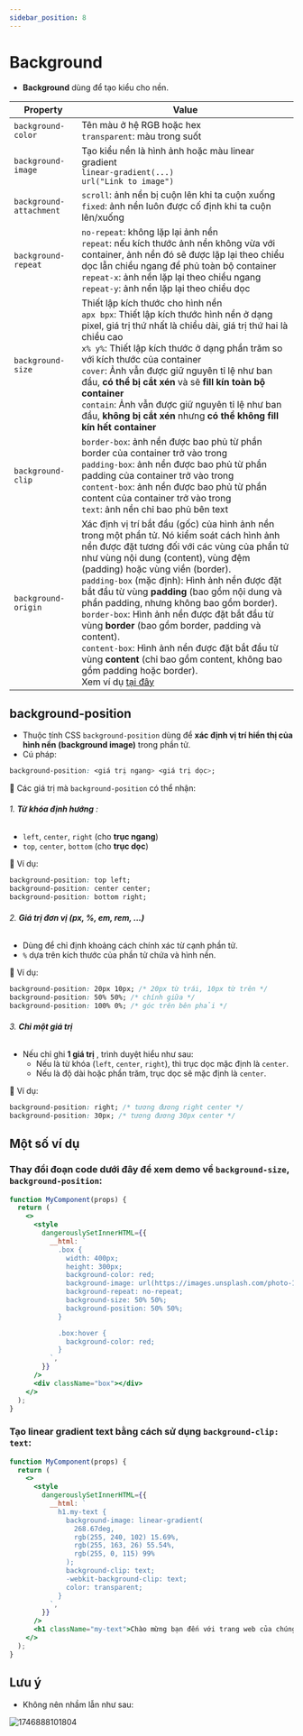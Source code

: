 ```yaml
---
sidebar_position: 8
---
```


# Background

- **Background** dùng để tạo kiểu cho nền.

| Property                | Value                                                                                                                                                                                                                                                                                                                                                                                                                                                                                                                                                                                                                                                                                                                   |
| ----------------------- | ----------------------------------------------------------------------------------------------------------------------------------------------------------------------------------------------------------------------------------------------------------------------------------------------------------------------------------------------------------------------------------------------------------------------------------------------------------------------------------------------------------------------------------------------------------------------------------------------------------------------------------------------------------------------------------------------------------------------- |
| `background-color`      | Tên màu ở hệ RGB hoặc hex<br />`transparent`: màu trong suốt                                                                                                                                                                                                                                                                                                                                                                                                                                                                                                                                                                                                                                                            |
| `background-image`      | Tạo kiểu nền là hình ảnh hoặc màu linear gradient<br />`linear-gradient(...)`<br />`url("Link to image")`                                                                                                                                                                                                                                                                                                                                                                                                                                                                                                                                                                                                               |
| `background-attachment` | `scroll`: ảnh nền bị cuộn lên khi ta cuộn xuống<br />`fixed`: ảnh nền luôn được cố định khi ta cuộn lên/xuống                                                                                                                                                                                                                                                                                                                                                                                                                                                                                                                                                                                                           |
| `background-repeat`     | `no-repeat`: không lặp lại ảnh nền<br />`repeat`: nếu kích thước ảnh nền không vừa với container, ảnh nền đó sẽ được lặp lại theo chiểu dọc lẫn chiều ngang để phủ toàn bộ container<br />`repeat-x`: ảnh nền lặp lại theo chiều ngang<br />`repeat-y`: ảnh nền lặp lại theo chiều dọc                                                                                                                                                                                                                                                                                                                                                                                                                                  |
| `background-size`       | Thiết lập kích thước cho hình nền<br />`apx bpx`: Thiết lập kích thước hình nền ở dạng pixel, giá trị thứ nhất là chiều dài, giá trị thứ hai là chiều cao<br />`x% y%`: Thiết lập kích thước ở dạng phần trăm so với kích thước của container<br />`cover`: Ảnh vẫn được giữ nguyên tỉ lệ như ban đầu, **có thể bị cắt xén** và sẽ **fill kín toàn bộ container**<br />`contain`: Ảnh vẫn được giữ nguyên tỉ lệ như ban đầu, **không bị cắt xén** nhưng **có thể không fill kín hết container**                                                                                                                                                                                                                         |
| `background-clip`       | `border-box`: ảnh nền được bao phủ từ phần border của container trở vào trong<br />`padding-box`: ảnh nền được bao phủ từ phần padding của container trở vào trong<br />`content-box`: ảnh nền được bao phủ từ phần content của container trở vào trong<br />`text`: ảnh nền chỉ bao phủ bên text                                                                                                                                                                                                                                                                                                                                                                                                                       |
| `background-origin`     | Xác định vị trí bắt đầu (gốc) của hình ảnh nền trong một phần tử. Nó kiểm soát cách hình ảnh nền được đặt tương đối với các vùng của phần tử như vùng nội dung (content), vùng đệm (padding) hoặc vùng viền (border).<br />`padding-box` (mặc định): Hình ảnh nền được đặt bắt đầu từ vùng **padding** (bao gồm nội dung và phần padding, nhưng không bao gồm border).<br />`border-box`: Hình ảnh nền được đặt bắt đầu từ vùng **border** (bao gồm border, padding và content).<br />`content-box`: Hình ảnh nền được đặt bắt đầu từ vùng **content** (chỉ bao gồm content, không bao gồm padding hoặc border).<br/>Xem ví dụ [tại đây](https://www.w3schools.com/cssref/tryit.php?filename=trycss3_background-origin) |

## background-position

- Thuộc tính CSS `background-position` dùng để **xác định vị trí hiển thị của hình nền (background image)** trong phần tử.
- Cú pháp:

```css
background-position: <giá trị ngang> <giá trị dọc>;
```

🔹 Các giá trị mà `background-position` có thể nhận:

###### 1. **Từ khóa định hướng** :

- `left`, `center`, `right` (cho **trục ngang**)
- `top`, `center`, `bottom` (cho **trục dọc**)

📌 Ví dụ:

```css
background-position: top left;
background-position: center center;
background-position: bottom right;
```

###### 2. **Giá trị đơn vị (px, %, em, rem, ...)**

- Dùng để chỉ định khoảng cách chính xác từ cạnh phần tử.
- `%` dựa trên kích thước của phần tử chứa và hình nền.

📌 Ví dụ:

```css
background-position: 20px 10px; /* 20px từ trái, 10px từ trên */
background-position: 50% 50%; /* chính giữa */
background-position: 100% 0%; /* góc trên bên phải */
```

###### 3. **Chỉ một giá trị**

- Nếu chỉ ghi **1 giá trị** , trình duyệt hiểu như sau:
  - Nếu là từ khóa (`left`, `center`, `right`), thì trục dọc mặc định là `center`.
  - Nếu là độ dài hoặc phần trăm, trục dọc sẽ mặc định là `center`.

📌 Ví dụ:

```css
background-position: right; /* tương đương right center */
background-position: 30px; /* tương đương 30px center */
```

## Một số ví dụ

### Thay đổi đoạn code dưới đây để xem demo về `background-size`, `background-position`:

```jsx live
function MyComponent(props) {
  return (
    <>
      <style
        dangerouslySetInnerHTML={{
          __html: `
            .box {
              width: 400px;
              height: 300px;
              background-color: red;
              background-image: url(https://images.unsplash.com/photo-1744039046459-411801eef170?q=80&w=1974&auto=format&fit=crop&ixlib=rb-4.1.0&ixid=M3wxMjA3fDB8MHxwaG90by1wYWdlfHx8fGVufDB8fHx8fA%3D%3D);
              background-repeat: no-repeat;
              background-size: 50% 50%;
              background-position: 50% 50%;
            }

            .box:hover {
              background-color: red;
            }
          `,
        }}
      />
      <div className="box"></div>
    </>
  );
}
```

### Tạo linear gradient text bằng cách sử dụng `background-clip: text`:

```jsx live
function MyComponent(props) {
  return (
    <>
      <style
        dangerouslySetInnerHTML={{
          __html: `
            h1.my-text {
              background-image: linear-gradient(
                268.67deg,
                rgb(255, 240, 102) 15.69%,
                rgb(255, 163, 26) 55.54%,
                rgb(255, 0, 115) 99%
              );
              background-clip: text;
              -webkit-background-clip: text;
              color: transparent;
            }
          `,
        }}
      />
      <h1 className="my-text">Chào mừng bạn đến với trang web của chúng tôi</h1>
    </>
  );
}
```

## Lưu ý

- Không nên nhầm lẫn như sau:

![1746888101804](image/background/1746888101804.png)
